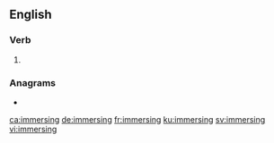==English==

===Verb===
{{head|en|present participle}}

# {{present participle of|immerse|lang=en|nocat=1}}

===Anagrams===
* {{l|en|simmering}}

[[ca:immersing]]
[[de:immersing]]
[[fr:immersing]]
[[ku:immersing]]
[[sv:immersing]]
[[vi:immersing]]